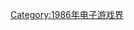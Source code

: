 {{Year by category
| m = 1
| c = 9
| d = 8
| y = 6
| cat = 首发的电子游戏系列
| in = 电子游戏界
| parent = 各年首发的电子游戏系列
| subcat = 1986年面世
| sortkey = Video game
}}

[[Category:1986年电子游戏界|Category:1986年电子游戏界]]